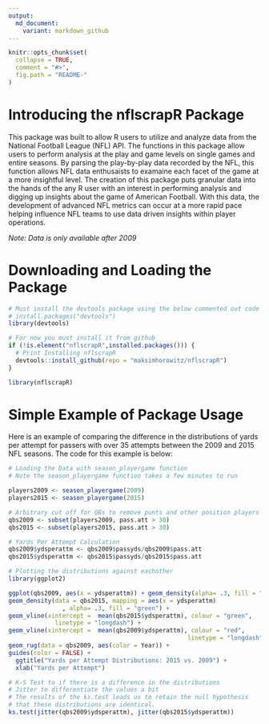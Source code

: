 ```yaml
---
output:
  md_document:
    variant: markdown_github
---
```


<!-- README.md is generated from README.Rmd. Please edit that file -->

```r
knitr::opts_chunk$set(
  collapse = TRUE,
  comment = "#>",
  fig.path = "README-"
)
```

# Introducing the nflscrapR Package

This package was built to allow R users to utilize and analyze data from the National Football League (NFL) API.  The functions in this package allow users to perform analysis at the play and game levels on single games and entire seasons.
By parsing the play-by-play data recorded by the NFL, this function allows NFL data enthusaists to examaine each facet of the game at a more insightful level.
The creation of this package puts granular data into the hands of the any R user with an interest in performing analysis and digging up insights about the game of American Football.  With this data, the development of advanced NFL metrics can  occur at a more rapid pace helping influence NFL teams to use data driven insights within player operations.

*Note: Data is only available after 2009*

# Downloading and Loading the Package

```r
# Must install the devtools package using the below commented out code
# install.packages("devtools")
library(devtools)

# For now you must install it from github
if (!is.element("nflscrapR",installed.packages())) {
  # Print Installing nflscrapR
  devtools::install_github(repo = "maksimhorowitz/nflscrapR")
}

library(nflscrapR)
```



# Simple Example of Package Usage

Here is an example of comparing the difference in the distributions of yards per attempt for passers with over 35 attempts between the 2009 and 2015 NFL seasons. The code for this example is below:

```r
# Loading the Data with season_playergame function
# Note the season_playergame function takes a few minutes to run

players2009 <- season_playergame(2009)
players2015 <- season_playergame(2015)

# Arbitrary cut off for QBs to remove punts and other position players who threw passes
qbs2009 <- subset(players2009, pass.att > 30)
qbs2015 <- subset(players2015, pass.att > 30)

# Yards Per Attempt Calculation
qbs2009$ydsperattm <- qbs2009$passyds/qbs2009$pass.att
qbs2015$ydsperattm <- qbs2015$passyds/qbs2015$pass.att

# Plotting the distributions against eachother
library(ggplot2)

ggplot(qbs2009, aes(x = ydsperattm)) + geom_density(alpha= .3, fill = "red") +
geom_density(data = qbs2015, mapping = aes(x = ydsperattm)
               , alpha= .3, fill = "green") + 
geom_vline(xintercept =  mean(qbs2015$ydsperattm), colour = "green", 
             linetype = "longdash") +  
geom_vline(xintercept =  mean(qbs2009$ydsperattm), colour = "red", 
                                                  linetype = "longdash") + geom_rug(data = qbs2015, aes(color = Year)) +
geom_rug(data = qbs2009, aes(color = Year)) +
guides(color = FALSE) + 
  ggtitle("Yards per Attempt Distributions: 2015 vs. 2009") +
  xlab("Yards per Attempt")

# K-S Test to if there is a difference in the distributions
# Jitter to differentiate the values a bit
# The results of the ks.test leads us to retain the null hypothesis
# that these distributions are identical.
ks.test(jitter(qbs2009$ydsperattm), jitter(qbs2015$ydsperattm))
```
